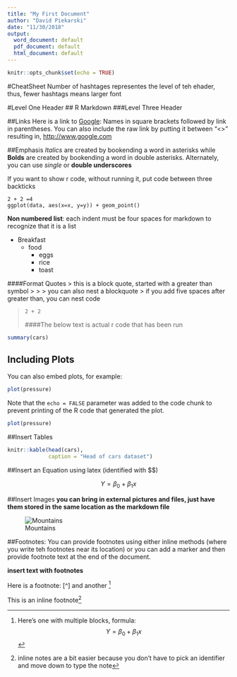 ```yaml
---
title: "My First Document"
author: "David Piekarski"
date: "11/30/2018"
output:
  word_document: default
  pdf_document: default
  html_document: default
---
```


```r
knitr::opts_chunk$set(echo = TRUE)
```

#CheatSheet
Number of hashtages representes the level of teh ehader, thus, fewer hashtags means larger font

#Level One Header
## R Markdown
###Level Three Header


##Links
Here is a link to [Google](http://www.google.com): Names in square brackets followed by link in parentheses.
You can also include the raw link by putting it between "<>" resulting in, <http://www.google.com>

##Emphasis
*Italics* are created by bookending a word in asterisks while **Bolds** are created by bookending a word in double asterisks.  Alternately, you can use _single_ or __double underscores__ 




If you want to show r code, without running it, put code between three backticks
```
2 + 2 =4
ggplot(data, aes(x=x, y=y)) + geom_point()
```

__Non numbered list__: each indent must be four spaces for markdown to recognize that it is a list

* Breakfast
    - food
        + eggs
        + rice
        + toast


####Format Quotes
> this is a block quote, started with a greater than symbol
>
> > you can also nest a blockquote
> if you add five spaces after greater than, you can nest code 

>     2 + 2
####The below text is actual r code  that has been run
```r
summary(cars)
```

## Including Plots

You can also embed plots, for example:

```r
plot(pressure)
```

Note that the `echo = FALSE` parameter was added to the code chunk to prevent printing of the R code that generated the plot.

```r
plot(pressure)
```



##Insert Tables
```r
knitr::kable(head(cars),
             caption = "Head of cars dataset")
```

##Insert an Equation using latex (identified with $$)

$$ Y = \beta_0 + \beta_1x $$



##Insert Images
__you can bring in external pictures and files, just have them stored in the same location as the markdown file__

![Mountains](scape.jpg)

##Footnotes:
You can provide footnotes using either inline methods (where you write teh footnotes near its location) or you can add a marker and then provide footnote text at the end of the document.

__insert text with footnotes__

Here is a footnote: [^] and another [^longnote]

This is an inline footnote^[inline notes are a bit easier because you don't have to pick an identifier and move down to type the note]

[^1]:  Here is a footnote
[^longnote]: Here's one with multiple blocks, formula: 
$$Y = \beta_0 + \beta_1x$$






